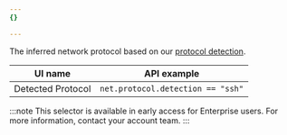```yaml
---
{}

---
```


The inferred network protocol based on our [protocol detection](/cloudflare-one/policies/gateway/network-policies/protocol-detection/).

| UI name           | API example                       |
| ----------------- | --------------------------------- |
| Detected Protocol | `net.protocol.detection == "ssh"` |

:::note
This selector is available in early access for Enterprise users. For more information, contact your account team.
:::
